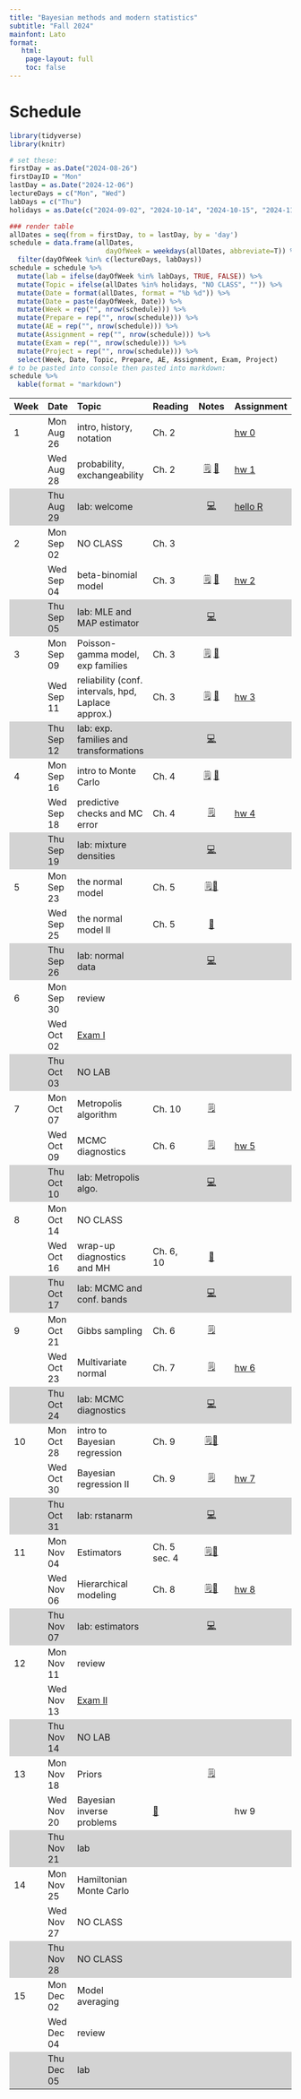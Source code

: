 ```yaml
---
title: "Bayesian methods and modern statistics"
subtitle: "Fall 2024"
mainfont: Lato
format:
   html: 
    page-layout: full
    toc: false
---
```


# Schedule

```r
library(tidyverse)
library(knitr)
```

```r
# set these:
firstDay = as.Date("2024-08-26")
firstDayID = "Mon"
lastDay = as.Date("2024-12-06")
lectureDays = c("Mon", "Wed")
labDays = c("Thu")
holidays = as.Date(c("2024-09-02", "2024-10-14", "2024-10-15", "2024-11-27", "2024-11-28", "2024-11-29"))

### render table
allDates = seq(from = firstDay, to = lastDay, by = 'day')
schedule = data.frame(allDates,
                        dayOfWeek = weekdays(allDates, abbreviate=T)) %>%
  filter(dayOfWeek %in% c(lectureDays, labDays))
schedule = schedule %>%
  mutate(lab = ifelse(dayOfWeek %in% labDays, TRUE, FALSE)) %>%
  mutate(Topic = ifelse(allDates %in% holidays, "NO CLASS", "")) %>%
  mutate(Date = format(allDates, format = "%b %d")) %>%
  mutate(Date = paste(dayOfWeek, Date)) %>%
  mutate(Week = rep("", nrow(schedule))) %>%
  mutate(Prepare = rep("", nrow(schedule))) %>%
  mutate(AE = rep("", nrow(schedule))) %>%
  mutate(Assignment = rep("", nrow(schedule))) %>%
  mutate(Exam = rep("", nrow(schedule))) %>%
  mutate(Project = rep("", nrow(schedule))) %>%
  select(Week, Date, Topic, Prepare, AE, Assignment, Exam, Project)
# to be pasted into console then pasted into markdown:
schedule %>%
  kable(format = "markdown")
```

```{=html}
<style>
    .heatMap {
        width: 100%;
        text-align: center;
    }
    .heatMap th {
        word-wrap: break-word;
        text-align: center;
    }
<!--     .heatMap tr:nth-of-type(2n+1) { -->
<!--   background: #FFF; -->
<!-- } -->
    .heatMap tr:nth-of-type(3n) { background: #D3D3D3; }
</style>
```
::: heatMap
| Week | Date       | Topic                                               | Reading                                                |                                            Notes                                             | Assignment                 |
|:---------|:---------|:---------|----------|:---------------------:|:---------|
| 1    | Mon Aug 26 | intro, history, notation                            | Ch. 2                                                  |                                                                                              | [hw 0](/hw/hw00.html)      |
|      | Wed Aug 28 | probability, exchangeability                        | Ch. 2                                                  |       [🗒](/notes/lec01-probability.html) [📝](/notes/Probability-Exchangeability.pdf)        | [hw 1](/hw/hw01.html)      |
|      | Thu Aug 29 | lab: welcome                                        |                                                        |                               [💻](/slides/lab0-welcome.html)                                | [hello R](/labs/lab0.html) |
| 2    | Mon Sep 02 | NO CLASS                                            | Ch. 3                                                  |                                                                                              |                            |
|      | Wed Sep 04 | beta-binomial model                                 | Ch. 3                                                  |               [🗒](/notes/lec02-estimation.html) [📝](/notes/beta-binomial.pdf)               | [hw 2](/hw/hw02.html)      |
|      | Thu Sep 05 | lab: MLE and MAP estimator                          |                                                        |                                   [💻](/slides/lab1.html)                                    |                            |
| 3    | Mon Sep 09 | Poisson-gamma model, exp families                   | Ch. 3                                                  | [🗒](notes/lec03-Poisson-gamma-exp-families.html) [📝](/notes/Poisson-gamma-exp-families.pdf) |                            |
|      | Wed Sep 11 | reliability (conf. intervals, hpd, Laplace approx.) | Ch. 3                                                  |         [🗒](/notes/lec04-reliability.html) [📝](/notes/reliability-handwritten.pdf)          | [hw 3](/hw/hw03.html)      |
|      | Thu Sep 12 | lab: exp. families and transformations              |                                                        |                             [💻](/slides/lab-exp-families.html)                              |                            |
| 4    | Mon Sep 16 | intro to Monte Carlo                                | Ch. 4                                                  |         [🗒](/notes/lec05-introMonteCarlo.html) [📝](/notes/posteriorPredictive.pdf)          |                            |
|      | Wed Sep 18 | predictive checks and MC error                      | Ch. 4                                                  |                       [🗒](/notes/lec06-MonteCarloPredictionError.html)                       | [hw 4](/hw/hw04.html)      |
|      | Thu Sep 19 | lab: mixture densities                              |                                                        |                               [💻](/slides/lab-mixtures.html)                                |                            |
| 5    | Mon Sep 23 | the normal model                                    | Ch. 5                                                  |             [🗒](/notes/lec07-normalModel.html)[📝](/notes/completeTheSquare.pdf)             |                            |
|      | Wed Sep 25 | the normal model II                                 | Ch. 5                                                  |                                 [📝](notes/normalNotes2.pdf)                                 |                            |
|      | Thu Sep 26 | lab: normal data                                    |                                                        |                                [💻](/slides/lab-normal.html)                                 |                            |
| 6    | Mon Sep 30 | review                                              |                                                        |                                                                                              |                            |
|      | Wed Oct 02 | [Exam I](/notes/exam-notes.html)                    |                                                        |                                                                                              |                            |
|      | Thu Oct 03 | NO LAB                                              |                                                        |                                                                                              |                            |
| 7    | Mon Oct 07 | Metropolis algorithm                                | Ch. 10                                                 |                         [🗒](/notes/lec08-Metropolis-algorithm.html)                          |                            |
|      | Wed Oct 09 | MCMC diagnostics                                    | Ch. 6                                                  |                                 [🗒](/notes/lec09-MCMC.html)                                  | [hw 5](/hw/hw05.html)      |
|      | Thu Oct 10 | lab: Metropolis algo.                               |                                                        |                               [💻](/slides/lab9-MH-MCMC.html)                                |                            |
| 8    | Mon Oct 14 | NO CLASS                                            |                                                        |                                                                                              |                            |
|      | Wed Oct 16 | wrap-up diagnostics and MH                          | Ch. 6, 10                                              |                             [📝](notes/ergodicMarkovChains.pdf)                              |                            |
|      | Thu Oct 17 | lab: MCMC and conf. bands                           |                                                        |                               [💻](/slides/lab-conf-band.html)                               |                            |
| 9    | Mon Oct 21 | Gibbs sampling                                      | Ch. 6                                                  |                             [🗒](notes/lec10-gibbs-sampling.html)                             |                            |
|      | Wed Oct 23 | Multivariate normal                                 | Ch. 7                                                  |                                  [🗒](notes/lec11-mvn.html)                                   | [hw 6](/hw/hw06.html)      |
|      | Thu Oct 24 | lab: MCMC diagnostics                               |                                                        |                            [💻](slides/lab6-mcmc-d-practice.html)                            |                            |
| 10   | Mon Oct 28 | intro to Bayesian regression                        | Ch. 9                                                  |            [🗒](notes/lec12-regression-intro.html)[📝](notes/intro-regression.pdf)            |                            |
|      | Wed Oct 30 | Bayesian regression II                              | Ch. 9                                                  |                          [🗒](notes/lec13-BayesianRegression2.html)                           | [hw 7](/hw/hw07.html)      |
|      | Thu Oct 31 | lab: rstanarm                                       |                                                        |                                 [💻](slides/lab8-rstan.html)                                 |                            |
| 11   | Mon Nov 04 | Estimators                                          | Ch. 5 sec. 4                                           |              [🗒](notes/lec14-estimators.html)[📝](notes/estimator-notes-24.pdf)              |                            |
|      | Wed Nov 06 | Hierarchical modeling                               | Ch. 8                                                  |          [🗒](notes/lec15-hierarchical-intro.html)[📝](notes/hierarchical-notes.pdf)          | [hw 8](/hw/hw08.html)      |
|      | Thu Nov 07 | lab: estimators                                     |                                                        |                               [💻](slides/estimator-lab.html)                                |                            |
| 12   | Mon Nov 11 | review                                              |                                                        |                                                                                              |                            |
|      | Wed Nov 13 | [Exam II](/notes/exam-notes.html)                   |                                                        |                                                                                              |                            |
|      | Thu Nov 14 | NO LAB                                              |                                                        |                                                                                              |                            |
| 13   | Mon Nov 18 | Priors                                              |                                                        |                                    [🗒](notes/priors.html)                                    |                            |
|      | Wed Nov 20 | Bayesian inverse problems                           | [📖](https://www.pnas.org/doi/10.1073/pnas.2409983121) |                                                                                              | hw 9                       |
|      | Thu Nov 21 | lab                                                 |                                                        |                                                                                              |                            |
| 14   | Mon Nov 25 | Hamiltonian Monte Carlo                             |                                                        |                                                                                              |                            |
|      | Wed Nov 27 | NO CLASS                                            |                                                        |                                                                                              |                            |
|      | Thu Nov 28 | NO CLASS                                            |                                                        |                                                                                              |                            |
| 15   | Mon Dec 02 | Model averaging                                     |                                                        |                                                                                              |                            |
|      | Wed Dec 04 | review                                              |                                                        |                                                                                              |                            |
|      | Thu Dec 05 | lab                                                 |                                                        |                                                                                              |                            |
:::

<!-- | Week | Date       | Topic                                          | Reading |                                    Notes                                     | Assignment                  | -->

<!-- |:-----------|:-----------|:-----------|------------|:----------:|:-----------| -->

<!-- | 1    | Mon Aug 28 | lab: welcome                                   |         |                       [💻](/slides/lab0-welcome.html)                        | [hello R](/labs/lab0.html)  | -->

<!-- |      | Tue Aug 29 | intro, history, notation                       | Ch. 2   |                                                                              | [hw 0](/hw/hw00.html)       | -->

<!-- |      | Thu Aug 31 | probability, exchangeability                   | Ch. 2   |                     [💻](/notes/lec01-probability.html)                      | [hw 1](/hw/hw01.html)       | -->

<!-- | 2    | Mon Sep 04 | NO LAB                                         |         |                                                                              |                             | -->

<!-- |      | Tue Sep 05 | single parameter estimation                    | Ch. 3   |                      [💻](/notes/lec02-estimation.html)                      |                             | -->

<!-- |      | Thu Sep 07 | Poisson model and conjugacy                    | Ch. 3   |                                                                              | [hw 2](/hw/hw02.html)       | -->

<!-- | 3    | Mon Sep 11 | lab: MLE and MAP estimator                     |         |                           [💻](/slides/lab1.html)                            |                             | -->

<!-- |      | Tue Sep 12 | reliability, exp. families                     | Ch. 3   | [💻](/notes/lec03-reliability.html), [📝](/notes/ReliabilityExpFamilies.pdf) |                             | -->

<!-- |      | Thu Sep 14 | prediction, Monte Carlo intro                  | Ch. 4   |    [💻](/notes/lec04-prediction.html), [📝](/notes/predictionOffline.pdf)    | [hw 3](/hw/hw03.html)       | -->

<!-- | 4    | Mon Sep 18 | lab: prior sensitivity and change of variables |         |                           [💻](/slides/lab2.html)                            |                             | -->

<!-- |      | Tue Sep 19 | Monte Carlo integration                        | Ch. 4   |                      [💻](/notes/lec05-MonteCarlo.html)                      |                             | -->

<!-- |      | Thu Sep 21 | the normal model                               | Ch. 5   |                     [💻](/notes/lec06-normalModel.html)                      |                             | -->

<!-- | 5    | Mon Sep 25 | practice and review                            |         |                        [💻](/slides/lab3-review.html)                        |                             | -->

<!-- |      | Tue Sep 26 | catch up / review                              |         |                                                                              |                             | -->

<!-- |      | Thu Sep 28 | [Exam I](/notes/exam-notes.html)               |         |                                                                              |                             | -->

<!-- | 6    | Mon Oct 02 | NO LAB                                         |         |                                                                              |                             | -->

<!-- |      | Tue Oct 03 | the normal model II                            | Ch. 5   |                                                                              | [hw 4](/hw/hw04.html)       | -->

<!-- |      | Thu Oct 05 | estimators                                     | Ch. 5   |     [💻](/notes/lec07-estimators.html), [📝](/notes/estimator-notes.pdf)     |                             | -->

<!-- | 7    | Mon Oct 09 | lab: predictive checks and bias                |         |                           [💻](/slides/lab4.html)                            |                             | -->

<!-- |      | Tue Oct 10 | Gibbs sampling                                 | Ch. 6   |                        [💻](/notes/lec08-gibbs.html)                         | [ec](/hw/extra-credit.html) | -->

<!-- |      | Thu Oct 12 | MCMC diagnostics                               | Ch. 6   |                   [💻](/notes/lec09-mcmc-diagnostics.html)                   | [hw 5](/hw/hw05.html)       | -->

<!-- | 8    | Mon Oct 16 | NO LAB                                         |         |                                                                              |                             | -->

<!-- |      | Tue Oct 17 | NO CLASS                                       |         |                                                                              |                             | -->

<!-- |      | Thu Oct 19 | multivariate normal (mvn)                      | Ch. 7   | [💻](/notes/lec10-mvn.html)                                                                              |                             | -->

<!-- | 9    | Mon Oct 23 | full conditional review                                               |         |                                                                              |                             | -->

<!-- |      | Tue Oct 24 | mvn parameter estimation                       | Ch. 7   |  [💻](/notes/lec11-missing-data-mvn.html), [📝](/notes/missingDataOffline.pdf)                                                                             | [hw 6](/hw/hw06.html)                        | -->

<!-- |      | Thu Oct 26 | hierarchical modeling intro                    | Ch. 8   | [💻](/notes/lec12-hierarchical-intro.html)                                                                            |                             | -->

<!-- | 10   | Mon Oct 30 | traceplots and MCMC diagnostics                                              |         | [💻](/slides/lab6-mcmc-d-practice.html)                                                                               |                             | -->

<!-- |      | Tue Oct 31 | intro to Bayesian regression                       | Ch. 9   | [💻](/notes/lec13-regression-intro.html)                                                                                |    [hw 7](/hw/hw07.html)                     | -->

<!-- |      | Thu Nov 02 | Bayesian regression II                          | Ch. 9   | [💻](/notes/lec14-BayesianRegression2.html)                                                                              |                            | -->

<!-- | 11   | Mon Nov 06 | Hierarchical modeling and Gibbs sampling practice                                              |         |                                                                              |                             | -->

<!-- |      | Tue Nov 07 | Bayesian regression III <br> *Guest lecture:* Prof. Peter Hoff                     | Ch. 9   |                                                                              | [hw 8](/hw/hw08.html)                        | -->

<!-- |      | Thu Nov 09 | NO CLASS: read [chapter summaries](/chapterSummaries.html)                                               |         |                                                                              |                             | -->

<!-- | 12   | Mon Nov 13 |  exam practice                                              |         |                [💻](/slides/lab7-exam2-prep.html)                                                                |                             | -->

<!-- |      | Tue Nov 14 | review                                         |         |                                                                              |                             | -->

<!-- |      | Thu Nov 16 |  [Exam II](/notes/exam-notes-2.pdf)                                       |         |                                                                              |                             | -->

<!-- | 13   | Mon Nov 20 | NO LAB                                         |         |                                                                              |                             | -->

<!-- |      | Tue Nov 21 |  Bayesian regression example + stan intro                                          |       |                                                                           |                             | -->

<!-- |      | Thu Nov 23 | NO CLASS                                       |         |                                                                              |                             | -->

<!-- | 14   | Mon Nov 27 |  rstanarm                                            |         |                                               [💻](/slides/lab8-rstan.html)                                 |                             | -->

<!-- |      | Tue Nov 28 | intro to Metropolis algorithm                                             |   Ch. 10      | [📝](/notes/Metropolis-intro.pdf)                                                                             | [hw 9](/hw/hw09.html)                        | -->

<!-- |      | Thu Nov 30 |  Metropolis-Hastings                                              |  Ch. 10        |  [💻](/notes/lec15-MetropolisHastings.html)                                                                         |                             | -->

<!-- | 15   | Mon Dec 04 | MCMC practice                                             |         |       [💻](/slides/lab9-MH-MCMC.html)                                                                       |                             | -->

<!-- |      | Tue Dec 05 | MCMC and HMC                                              | Ch. 10         |   [💻](/notes/lec16-MCMC-and-HMC.html)                                                                              |                             | -->

<!-- |      | Thu Dec 07 |   final review                                             |         |                                                                              |                             | -->
